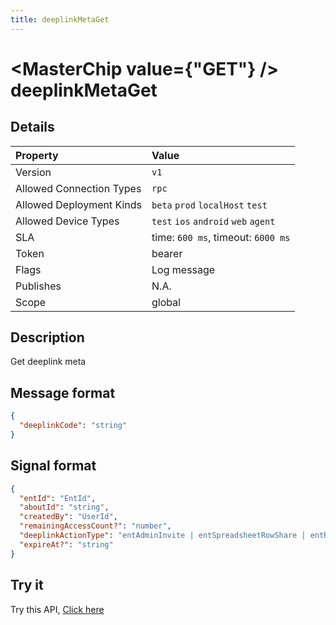 ```yaml
---
title: deeplinkMetaGet
---
```



# <MasterChip value={"GET"} /> deeplinkMetaGet

## Details

| Property | Value | 
| :--- | :--- | 
| Version | `v1` |
| Allowed Connection Types | `rpc`  |
| Allowed Deployment Kinds | `beta` `prod` `localHost` `test`  |
| Allowed Device Types | `test` `ios` `android` `web` `agent`  |
| SLA | time: `600 ms`, timeout: `6000 ms` |
| Token | bearer |
| Flags | Log message |
| Publishes | N.A. |
| Scope | global |


## Description

Get deeplink meta

## Message format

```json copy
{
  "deeplinkCode": "string"
}
```

## Signal format

```json copy
{
  "entId": "EntId",
  "aboutId": "string",
  "createdBy": "UserId",
  "remainingAccessCount?": "number",
  "deeplinkActionType": "entAdminInvite | entSpreadsheetRowShare | entReportShare | entSpreadsheetEditorShare | entSpreadsheetInsertShare | entUserInvite | groupInvite | pluginAdminInvite | storeAdminInvite",
  "expireAt?": "string"
}
```

## Try it

Try this API, [Click here](https://web.neome.ai/api?path=core_deeplink_deeplinkMetaGet)

